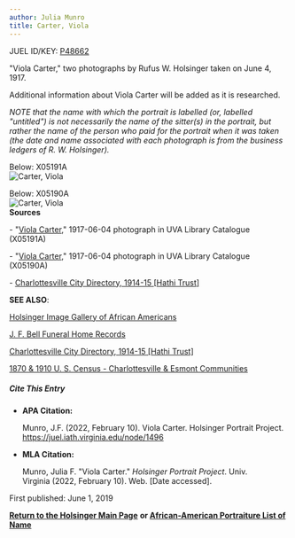 ```yaml
---
author: Julia Munro
title: Carter, Viola
---
```

JUEL ID/KEY: [P48662](http://juel.iath.virginia.edu/public_person?person=48662 "P48662")

"Viola Carter," two photographs by Rufus W. Holsinger taken on June 4, 1917. 

Additional information about Viola Carter will be added as it is researched. 

_NOTE that the name with which the portrait is labelled (or, labelled "untitled") is not necessarily the name of the sitter(s) in the portrait, but rather the name of the person who paid for the portrait when it was taken (the date and name associated with each photograph is from the business ledgers of R. W. Holsinger)._

Below: X05191A  
![Carter, Viola](https://iiif.lib.virginia.edu/iiif/uva-lib:1048060/full/1000,1337/0/default.jpg "Carter, Viola")  
  
Below: X05190A  
![Carter, Viola](https://iiif.lib.virginia.edu/iiif/uva-lib:1048059/full/1000,1337/0/default.jpg "Carter, Viola")   
**Sources**

\- "[Viola Carter](https://search.lib.virginia.edu/catalog/uva-lib:1048060#?c=0&m=0&s=0&cv=0&xywh=-1500%2C317%2C4122%2C3056 "Carter, Viola")," 1917-06-04 photograph in UVA Library Catalogue (X05191A) 

\- "[Viola Carter](https://search.lib.virginia.edu/catalog/uva-lib:1048059#?c=0&m=0&s=0&cv=0&xywh=-1618%2C-92%2C6042%2C4479 "Carter, Viola")," 1917-06-04 photograph in UVA Library Catalogue (X05190A)  
  

\- [Charlottesville City Directory, 1914-15 \[Hathi Trust\]](https://catalog.hathitrust.org/Record/101954103) 

**SEE ALSO**:

[Holsinger Image Gallery of African Americans](http://rwholsingerphotos.org/images.php "Holsinger Image Gallery of African Americans")

[J. F. Bell Funeral Home Records](http://www2.vcdh.virginia.edu/afam/raceandplace/perl_scripts/funeral_search.html "J. F. Bell Funeral Home Database")

[Charlottesville City Directory, 1914-15 \[Hathi Trust\]](https://catalog.hathitrust.org/Record/101954103 "Charlottesville City Directory, 1914-15") 

[1870 & 1910 U. S. Census - Charlottesville & Esmont Communities](http://www2.vcdh.virginia.edu/afam/raceandplace/census/search_both.html "1870 & 1910 U. S. Census: Charlottesville and Esmont Communities")

##### **Cite This Entry**

*   **APA Citation:**
    
    Munro, J.F. (2022, February 10). Viola Carter. Holsinger Portrait Project. https://juel.iath.virginia.edu/node/1496
    
*   **MLA Citation:**
    
    Munro, Julia F. "Viola Carter." _Holsinger Portrait Project_. Univ. Virginia (2022, February 10). Web. \[Date accessed\].
    

  
First published: June 1, 2019    

[**Return to the Holsinger Main Page**](http://juel.iath.virginia.edu/node/980) **or [African-American Portraiture List of Name](http://juel.iath.virginia.edu/node/996)**